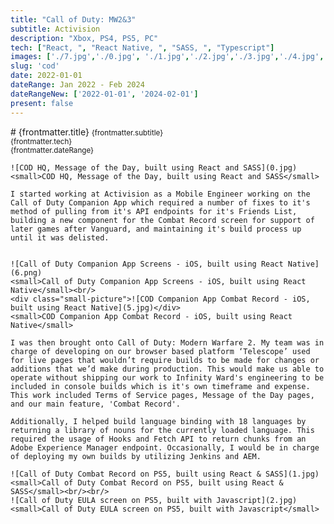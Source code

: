 ```yaml
---
title: "Call of Duty: MW2&3"
subtitle: Activision
description: "Xbox, PS4, PS5, PC"
tech: ["React, ", "React Native, ", "SASS, ", "Typescript"]
images: ['./7.jpg','./0.jpg', './1.jpg','./2.jpg','./3.jpg','./4.jpg', './5.jpg', './6.png']
slug: 'cod'
date: 2022-01-01
dateRange: Jan 2022 - Feb 2024
dateRangeNew: ['2022-01-01', '2024-02-01']
present: false
---
```


<div class="slot-content">
	<div class="content-header">
		# {frontmatter.title}
		<small>{frontmatter.subtitle}</small><br/>
		<small>{frontmatter.tech}</small><br/>
		<small>{frontmatter.dateRange}</small>
	</div>
	
	![COD HQ, Message of the Day, built using React and SASS](0.jpg)
	<small>COD HQ, Message of the Day, built using React and SASS</small>
	
	I started working at Activision as a Mobile Engineer working on the Call of Duty Companion App which required a number of fixes to it's method of pulling from it's API endpoints for it's Friends List, building a new component for the Combat Record screen for support of later games after Vanguard, and maintaining it's build process up until it was delisted.
	
	
	![Call of Duty Companion App Screens - iOS, built using React Native](6.png)
	<small>Call of Duty Companion App Screens - iOS, built using React Native</small><br/>
	<div class="small-picture">![COD Companion App Combat Record - iOS, built using React Native](5.jpg)</div>
	<small>COD Companion App Combat Record - iOS, built using React Native</small>
	
	I was then brought onto Call of Duty: Modern Warfare 2. My team was in charge of developing on our browser based platform ‘Telescope’ used for live pages that wouldn’t require builds to be made for changes or additions that we’d make during production. This would make us able to operate without shipping our work to Infinity Ward's engineering to be included in console builds which is it's own timeframe and expense. This work included Terms of Service pages, Message of the Day pages, and our main feature, 'Combat Record'. 
	
	Additionally, I helped build language binding with 18 languages by returning a library of nouns for the currently loaded language. This required the usage of Hooks and Fetch API to return chunks from an Adobe Experience Manager endpoint. Occasionally, I would be in charge of deploying my own builds by utilizing Jenkins and AEM.
	
	![Call of Duty Combat Record on PS5, built using React & SASS](1.jpg)
	<small>Call of Duty Combat Record on PS5, built using React & SASS</small><br/><br/>
	![Call of Duty EULA screen on PS5, built with Javascript](2.jpg)
	<small>Call of Duty EULA screen on PS5, built with Javascript</small>

</div>